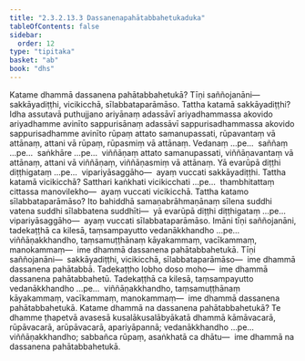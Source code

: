 ```yaml
---
title: "2.3.2.13.3 Dassanenapahātabbahetukaduka"
tableOfContents: false
sidebar:
  order: 12
type: "tipitaka"
basket: "ab"
book: "dhs"
---
```



<DynamicBreadcrumb />

<Division number="1268" book="dhs">

<Paragraph number="1969" book="dhs">
Katame dhammā dassanena pahātabbahetukā? Tīṇi saññojanāni—  sakkāyadiṭṭhi, vicikicchā, sīlabbataparāmāso.
</Paragraph>

</Division>
<Division number="1269" book="dhs">

<Paragraph number="1970" book="dhs">
Tattha katamā sakkāyadiṭṭhi? Idha assutavā puthujjano ariyānaṃ adassāvī ariyadhammassa akovido ariyadhamme avinīto sappurisānaṃ adassāvī sappurisadhammassa akovido sappurisadhamme avinīto rūpaṃ attato samanupassati, rūpavantaṃ vā attānaṃ, attani vā rūpaṃ, rūpasmiṃ vā attānaṃ. Vedanaṃ …pe…  saññaṃ …pe…  saṅkhāre …pe…  viññāṇaṃ attato samanupassati, viññāṇavantaṃ vā attānaṃ, attani vā viññāṇaṃ, viññāṇasmiṃ vā attānaṃ. Yā evarūpā diṭṭhi diṭṭhigataṃ …pe…  vipariyāsaggāho—  ayaṃ vuccati sakkāyadiṭṭhi.
</Paragraph>

</Division>
<Division number="1270" book="dhs">

<Paragraph number="1971" book="dhs">
Tattha katamā vicikicchā? Satthari kaṅkhati vicikicchati …pe…  thambhitattaṃ cittassa manovilekho—  ayaṃ vuccati vicikicchā.
</Paragraph>

</Division>
<Division number="1271" book="dhs">

<Paragraph number="1972" book="dhs">
Tattha katamo sīlabbataparāmāso? Ito bahiddhā samaṇabrāhmaṇānaṃ sīlena suddhi vatena suddhi sīlabbatena suddhīti—  yā evarūpā diṭṭhi diṭṭhigataṃ …pe…  vipariyāsaggāho—  ayaṃ vuccati sīlabbataparāmāso. Imāni tīṇi saññojanāni, tadekaṭṭhā ca kilesā, taṃsampayutto vedanākkhandho …pe…  viññāṇakkhandho, taṃsamuṭṭhānaṃ kāyakammaṃ, vacīkammaṃ, manokammaṃ—  ime dhammā dassanena pahātabbahetukā. Tīṇi saññojanāni—  sakkāyadiṭṭhi, vicikicchā, sīlabbataparāmāso—  ime dhammā dassanena pahātabbā. Tadekaṭṭho lobho doso moho—  ime dhammā dassanena pahātabbahetū. Tadekaṭṭhā ca kilesā, taṃsampayutto vedanākkhandho …pe…  viññāṇakkhandho, taṃsamuṭṭhānaṃ kāyakammaṃ, vacīkammaṃ, manokammaṃ—  ime dhammā dassanena pahātabbahetukā.
</Paragraph>

</Division>
<Division number="1272" book="dhs">

<Paragraph number="1973" book="dhs">
Katame dhammā na dassanena pahātabbahetukā? Te dhamme ṭhapetvā avasesā kusalākusalābyākatā dhammā kāmāvacarā, rūpāvacarā, arūpāvacarā, apariyāpannā; vedanākkhandho …pe…  viññāṇakkhandho; sabbañca rūpaṃ, asaṅkhatā ca dhātu—  ime dhammā na dassanena pahātabbahetukā.
</Paragraph>
</Division>